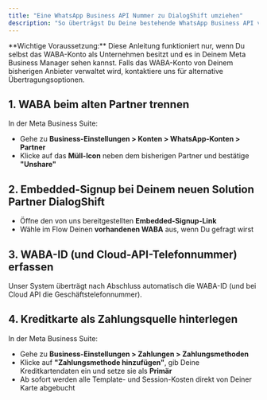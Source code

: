 ```yaml
---
title: "Eine WhatsApp Business API Nummer zu DialogShift umziehen"
description: "So überträgst Du Deine bestehende WhatsApp Business API von einem anderen Anbieter zu DialogShift"
---
```


<Warning>
**Wichtige Voraussetzung:**  
Diese Anleitung funktioniert nur, wenn Du selbst das WABA-Konto als Unternehmen besitzt und es in Deinem Meta Business Manager sehen kannst. Falls das WABA-Konto von Deinem bisherigen Anbieter verwaltet wird, kontaktiere uns für alternative Übertragungsoptionen.
</Warning>

## 1. WABA beim alten Partner trennen

In der Meta Business Suite:
- Gehe zu **Business-Einstellungen > Konten > WhatsApp-Konten > Partner**
- Klicke auf das **Müll-Icon** neben dem bisherigen Partner und bestätige **"Unshare"**

## 2. Embedded-Signup bei Deinem neuen Solution Partner DialogShift

- Öffne den von uns bereitgestellten **Embedded-Signup-Link**
- Wähle im Flow Deinen **vorhandenen WABA** aus, wenn Du gefragt wirst

## 3. WABA-ID (und Cloud-API-Telefonnummer) erfassen

Unser System überträgt nach Abschluss automatisch die WABA-ID (und bei Cloud API die Geschäftstelefonnummer).

## 4. Kreditkarte als Zahlungsquelle hinterlegen

In der Meta Business Suite:
- Gehe zu **Business-Einstellungen > Zahlungen > Zahlungsmethoden**
- Klicke auf **"Zahlungsmethode hinzufügen"**, gib Deine Kreditkartendaten ein und setze sie als **Primär**
- Ab sofort werden alle Template- und Session-Kosten direkt von Deiner Karte abgebucht 
